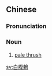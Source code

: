 {{also|白腹鸫}}
==Chinese==
{{zh-forms|type=21|s=白腹鸫}}
{{wikipedia|lang=zh}}

===Pronunciation===
{{zh-pron
|m=báifùdōng
|cat=n
}}

===Noun===
{{zh-noun}}

# [[pale thrush]]

{{zh-cat|Thrushes}}

[[sv:白腹鶇]]